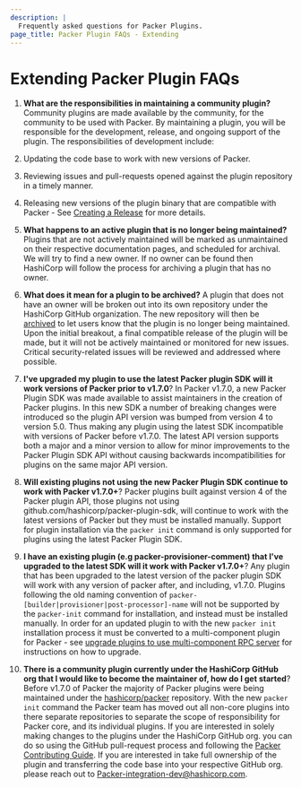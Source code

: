 ```yaml
---
description: |
  Frequently asked questions for Packer Plugins.
page_title: Packer Plugin FAQs - Extending
---
```


# Extending Packer Plugin FAQs

1. **What are the responsibilities in maintaining a community plugin?**
Community plugins are made available by the community, for the community to be used with Packer. By maintaining a plugin, you will be responsible for the development, release, and ongoing support of the plugin.
The responsibilities of development include:
  1. Updating the code base to work with new versions of Packer.
  1. Reviewing issues and pull-requests opened against the plugin repository in a timely manner.
  1. Releasing new versions of the plugin binary that are compatible with Packer - See [Creating a Release](https://www.packer.io/docs/plugins/creation#creating-a-github-release) for more details.

2. **What happens to an active plugin that is no longer being maintained?**
Plugins that are not actively maintained will be marked as unmaintained on their respective documentation pages, and scheduled for archival. We will try to find a new owner. If no owner can be found then HashiCorp will follow the process for archiving a plugin that has no owner.

3. **What does it mean for a plugin to be archived?**
A plugin that does not have an owner will be broken out into its own repository under the HashiCorp GitHub organization. The new repository will then be [archived](https://docs.github.com/en/github/creating-cloning-and-archiving-repositories/archiving-a-github-repository) to let users know that the plugin is no longer being maintained. Upon the initial breakout, a final compatible release of the plugin will be made, but it will not be actively maintained or monitored for new issues. Critical security-related issues will be reviewed and addressed where possible.

4. **I've upgraded my plugin to use the latest Packer plugin SDK will it work versions of Packer prior to v1.7.0**?
In Packer v1.7.0, a new Packer Plugin SDK was made available to assist maintainers in the creation of Packer plugins. In this new SDK a number of breaking changes were introduced so the plugin API version was bumped from version 4 to version 5.0. Thus making any plugin using the latest SDK incompatible with versions of Packer before v1.7.0.
The latest API version supports both a major and a minor version to allow for minor improvements to the Packer Plugin SDK API without causing backwards incompatibilities for plugins on the same major API version.

5. **Will existing plugins not using the new Packer Plugin SDK continue to work with Packer v1.7.0+**?
Packer plugins built against version 4 of the Packer plugin API, those plugins not using github.com/hashicorp/packer-plugin-sdk, will continue to work with the latest versions of Packer but they must be installed manually. Support for plugin installation via the `packer init` command is only supported for plugins using the latest Packer Plugin SDK.

6. **I have an existing plugin (e.g packer-provisioner-comment) that I've upgraded to the latest SDK will it work with Packer v1.7.0+**?
Any plugin that has been upgraded to the latest version of the packer plugin SDK will work with any version of packer after, and including, v1.7.0. Plugins following the old naming convention of `packer-[builder|provisioner|post-processor]-name` will not be supported by the `packer-init` command for installation, and instead must be installed manually.
In order for an updated plugin to with the new `packer init` installation process it must be converted to a multi-component plugin for Packer - see [upgrade plugins to use multi-component RPC server](https://www.packer.io/guides/1.7-plugin-upgrade#upgrade-plugins-to-use-the-new-multi-component-rpc-server) for instructions on how to upgrade.

7. **There is a community plugin currently under the HashiCorp GitHub org that I would like to become the maintainer of, how do I get started**?
Before v1.7.0 of Packer the majority of Packer plugins were being maintained under the [hashicorp/packer](https://github.com/hashicorp/packer) repository. With the new `packer init` command the Packer team has moved out all non-core plugins into there separate repositories to separate the scope of responsibility for Packer core, and its individual plugins.
If you are interested in solely making changes to the plugins under the HashiCorp GitHub org. you can do so using the GitHub pull-request process and following the [Packer Contributing Guide](https://github.com/hashicorp/packer/blob/master/.github/CONTRIBUTING.md). If you are interested in take full ownership of the plugin and transferring the code base into your respective GitHub org. please reach out to [Packer-integration-dev@hashicorp.com](mailto:Packer-integration-dev@hashicorp.com).
